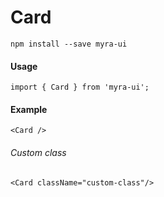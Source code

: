 
<Meta title="Components/Card/Readme" component={Card} />

# Card

`npm install --save myra-ui`

#### Usage

`import { Card } from 'myra-ui';`

#### Example

`<Card />`

###### Custom class

`<Card className="custom-class"/>`
